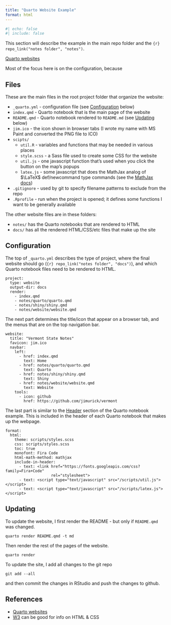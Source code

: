```yaml
---
title: "Quarto Website Example"
format: html
---
```


```r
#| echo: false
#| include: false
```

This section will describe the example in the main repo folder and the `{r} repo_link("notes folder", "notes")`.

[Quarto websites](https://quarto.org/docs/websites/)

Most of the focus here is on the configuration, because 

## Files

These are the main files in the root project folder that organize the website:

- `_quarto.yml` - configuration file (see [Configuration](#configuration) below)
- `index.qmd` - Quarto notebook that is the main page of the website
- `README.qmd` - Quarto notebook rendered to `README.md` (see [Updating](#updating) below)
- `jim.ico` - the icon shown in browser tabs (I wrote my name with MS Paint and converted the PNG file to ICO)
- `scipts/`
    - `util.R` - variables and functions that may be needed in various places
    - `style.scss` - a Sass file used to create some CSS for the website
    - `util.js` - one javascript function that's used when you click the button on the map's popups
    - `latex.js` - some javascript that does the MathJax analog of $\LaTeX$ def/newcommand type commands (see the [MathJax docs](https://docs.mathjax.org/en/latest/input/tex/macros.html))
- `.gitignore` - used by git to specify filename patterns to exclude from the repo
- `.Rprofile` - run when the project is opened; it defines some functions I want to be generally available

The other website files are in these folders:

- `notes/` has the Quarto notebooks that are rendered to HTML
- `docs/` has all the rendered HTML/CSS/etc files that make up the site

## Configuration

The top of `_quarto.yml` describes the type of project, where the final website should go (`{r} repo_link("notes folder", "docs")`), and which Quarto notebook files need to be rendered to HTML.

```
project:
  type: website
  output-dir: docs
  render:
    - index.qmd
    - notes/quarto/quarto.qmd
    - notes/shiny/shiny.qmd
    - notes/website/website.qmd
```

The next part determines the title/icon that appear on a browser tab, and the menus that are on the top navigation bar.

```
website:
  title: "Vermont State Notes"
  favicon: jim.ico
  navbar:
    left:
      - href: index.qmd
        text: Home
      - href: notes/quarto/quarto.qmd
        text: Quarto
      - href: notes/shiny/shiny.qmd
        text: Shiny
      - href: notes/website/website.qmd
        text: Website
    tools:
      - icon: github
        href: https://github.com/jimurick/vermont
```

The last part is similar to the [Header](https://jimurick.github.io/vermont/notes/quarto/quarto.html#header) section of the Quarto notebook example. This is included in the header of each Quarto notebook that makes up the webpage.

```
format:
  html:
    theme: scripts/styles.scss
    css: scripts/styles.scss
    toc: true
    monofont: Fira Code
    html-math-method: mathjax
    include-in-header:
      - text: <link href="https://fonts.googleapis.com/css?family=Fira+Code"
                    rel="stylesheet">
      - text: <script type="text/javascript" src="/scripts/util.js"></script>
      - text: <script type="text/javascript" src="/scripts/latex.js"></script>
```

## Updating

To update the website, I first render the README - but only if `README.qmd` was changed.

```
quarto render README.qmd -t md
```

Then render the rest of the pages of the website.

```
quarto render
```

To update the site, I add all changes to the git repo

```
git add --all
```

and then commit the changes in RStudio and push the changes to github.

## References

- [Quarto websites](https://quarto.org/docs/websites/)
- [W3](https://www.w3schools.com/css/default.asp) can be good for info on HTML & CSS



